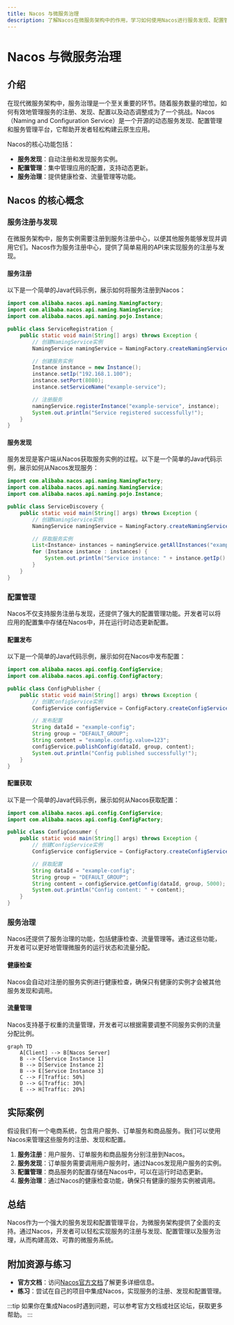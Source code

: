 ```yaml
---
title: Nacos 与微服务治理
description: 了解Nacos在微服务架构中的作用，学习如何使用Nacos进行服务发现、配置管理和动态服务治理。
---
```


# Nacos 与微服务治理

## 介绍

在现代微服务架构中，服务治理是一个至关重要的环节。随着服务数量的增加，如何有效地管理服务的注册、发现、配置以及动态调整成为了一个挑战。Nacos（Naming and Configuration Service）是一个开源的动态服务发现、配置管理和服务管理平台，它帮助开发者轻松构建云原生应用。

Nacos的核心功能包括：
- **服务发现**：自动注册和发现服务实例。
- **配置管理**：集中管理应用的配置，支持动态更新。
- **服务治理**：提供健康检查、流量管理等功能。

## Nacos 的核心概念

### 服务注册与发现

在微服务架构中，服务实例需要注册到服务注册中心，以便其他服务能够发现并调用它们。Nacos作为服务注册中心，提供了简单易用的API来实现服务的注册与发现。

#### 服务注册

以下是一个简单的Java代码示例，展示如何将服务注册到Nacos：

```java
import com.alibaba.nacos.api.naming.NamingFactory;
import com.alibaba.nacos.api.naming.NamingService;
import com.alibaba.nacos.api.naming.pojo.Instance;

public class ServiceRegistration {
    public static void main(String[] args) throws Exception {
        // 创建NamingService实例
        NamingService namingService = NamingFactory.createNamingService("127.0.0.1:8848");

        // 创建服务实例
        Instance instance = new Instance();
        instance.setIp("192.168.1.100");
        instance.setPort(8080);
        instance.setServiceName("example-service");

        // 注册服务
        namingService.registerInstance("example-service", instance);
        System.out.println("Service registered successfully!");
    }
}
```

#### 服务发现

服务发现是客户端从Nacos获取服务实例的过程。以下是一个简单的Java代码示例，展示如何从Nacos发现服务：

```java
import com.alibaba.nacos.api.naming.NamingFactory;
import com.alibaba.nacos.api.naming.NamingService;
import com.alibaba.nacos.api.naming.pojo.Instance;

public class ServiceDiscovery {
    public static void main(String[] args) throws Exception {
        // 创建NamingService实例
        NamingService namingService = NamingFactory.createNamingService("127.0.0.1:8848");

        // 获取服务实例
        List<Instance> instances = namingService.getAllInstances("example-service");
        for (Instance instance : instances) {
            System.out.println("Service instance: " + instance.getIp() + ":" + instance.getPort());
        }
    }
}
```

### 配置管理

Nacos不仅支持服务注册与发现，还提供了强大的配置管理功能。开发者可以将应用的配置集中存储在Nacos中，并在运行时动态更新配置。

#### 配置发布

以下是一个简单的Java代码示例，展示如何在Nacos中发布配置：

```java
import com.alibaba.nacos.api.config.ConfigService;
import com.alibaba.nacos.api.config.ConfigFactory;

public class ConfigPublisher {
    public static void main(String[] args) throws Exception {
        // 创建ConfigService实例
        ConfigService configService = ConfigFactory.createConfigService("127.0.0.1:8848");

        // 发布配置
        String dataId = "example-config";
        String group = "DEFAULT_GROUP";
        String content = "example.config.value=123";
        configService.publishConfig(dataId, group, content);
        System.out.println("Config published successfully!");
    }
}
```

#### 配置获取

以下是一个简单的Java代码示例，展示如何从Nacos获取配置：

```java
import com.alibaba.nacos.api.config.ConfigService;
import com.alibaba.nacos.api.config.ConfigFactory;

public class ConfigConsumer {
    public static void main(String[] args) throws Exception {
        // 创建ConfigService实例
        ConfigService configService = ConfigFactory.createConfigService("127.0.0.1:8848");

        // 获取配置
        String dataId = "example-config";
        String group = "DEFAULT_GROUP";
        String content = configService.getConfig(dataId, group, 5000);
        System.out.println("Config content: " + content);
    }
}
```

### 服务治理

Nacos还提供了服务治理的功能，包括健康检查、流量管理等。通过这些功能，开发者可以更好地管理微服务的运行状态和流量分配。

#### 健康检查

Nacos会自动对注册的服务实例进行健康检查，确保只有健康的实例才会被其他服务发现和调用。

#### 流量管理

Nacos支持基于权重的流量管理，开发者可以根据需要调整不同服务实例的流量分配比例。

```mermaid
graph TD
    A[Client] --> B[Nacos Server]
    B --> C[Service Instance 1]
    B --> D[Service Instance 2]
    B --> E[Service Instance 3]
    C --> F[Traffic: 50%]
    D --> G[Traffic: 30%]
    E --> H[Traffic: 20%]
```

## 实际案例

假设我们有一个电商系统，包含用户服务、订单服务和商品服务。我们可以使用Nacos来管理这些服务的注册、发现和配置。

1. **服务注册**：用户服务、订单服务和商品服务分别注册到Nacos。
2. **服务发现**：订单服务需要调用用户服务时，通过Nacos发现用户服务的实例。
3. **配置管理**：商品服务的配置存储在Nacos中，可以在运行时动态更新。
4. **服务治理**：通过Nacos的健康检查功能，确保只有健康的服务实例被调用。

## 总结

Nacos作为一个强大的服务发现和配置管理平台，为微服务架构提供了全面的支持。通过Nacos，开发者可以轻松实现服务的注册与发现、配置管理以及服务治理，从而构建高效、可靠的微服务系统。

## 附加资源与练习

- **官方文档**：访问[Nacos官方文档](https://nacos.io/zh-cn/docs/what-is-nacos.html)了解更多详细信息。
- **练习**：尝试在自己的项目中集成Nacos，实现服务的注册、发现和配置管理。

:::tip
如果你在集成Nacos时遇到问题，可以参考官方文档或社区论坛，获取更多帮助。
:::